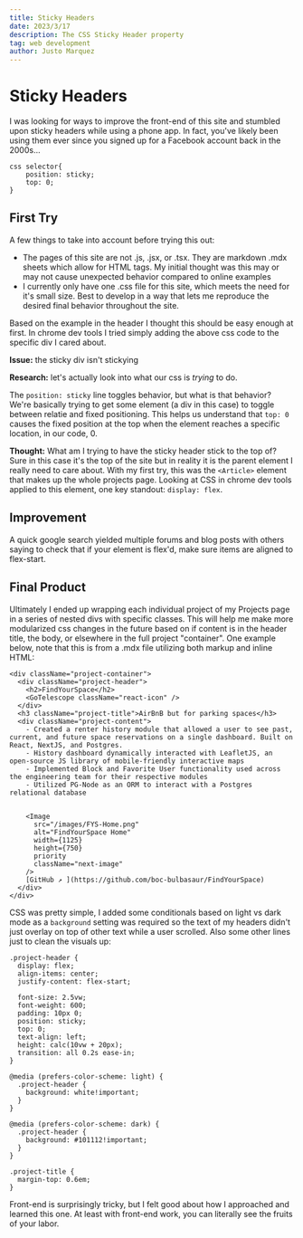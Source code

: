 ```yaml
---
title: Sticky Headers
date: 2023/3/17
description: The CSS Sticky Header property
tag: web development
author: Justo Marquez
---
```



# Sticky Headers

I was looking for ways to improve the front-end of this site and stumbled upon sticky headers while using a phone app. In fact, you've likely been using them ever since you signed up for a Facebook account back in the 2000s...


```
css selector{
    position: sticky;
    top: 0;
}
```

## First Try
A few things to take into account before trying this out:
- The pages of this site are not .js, .jsx, or .tsx. They are markdown .mdx sheets which allow for HTML tags. My initial thought was this may or may not cause unexpected behavior compared to online examples
- I currently only have one .css file for this site, which meets the need for it's small size. Best to develop in a way that lets me reproduce the desired final behavior throughout the site.

Based on the example in the header I thought this should be easy enough at first. In chrome dev tools I tried simply adding the above css code to the specific div I cared about.

**Issue:** the sticky div isn't stickying

**Research:** let's actually look into what our css is _trying_ to do.

The `position: sticky` line toggles behavior, but what is that behavior? We're basically trying to get some element (a div in this case) to toggle between relatie and fixed positioning. This helps us understand that `top: 0` causes the fixed position at the top when the element reaches a specific location, in our code, 0.


**Thought:** What am I trying to have the sticky header stick to the top of? Sure in this case it's the top of the site but in reality it is the parent element I really need to care about. With my first try, this was the `<Article>` element that makes up the whole projects page. Looking at CSS in chrome dev tools applied to this element, one key standout: `display: flex`.

## Improvement
A quick google search yielded multiple forums and blog posts with others saying to check that if your element is flex'd, make sure items are aligned to flex-start.

## Final Product
Ultimately I ended up wrapping each individual project of my Projects page in a series of nested divs with specific classes. This will help me make more modularized css changes in the future based on if content is in the header title, the body, or elsewhere in the full project "container". One example below, note that this is from a .mdx file utilizing both markup and inline HTML:
```
<div className="project-container">
  <div className="project-header">
    <h2>FindYourSpace</h2>
    <GoTelescope className="react-icon" />
  </div>
  <h3 className="project-title">AirBnB but for parking spaces</h3>
  <div className="project-content">
    - Created a renter history module that allowed a user to see past, current, and future space reservations on a single dashboard. Built on React, NextJS, and Postgres.
    - History dashboard dynamically interacted with LeafletJS, an open-source JS library of mobile-friendly interactive maps
    - Implemented Block and Favorite User functionality used across the engineering team for their respective modules
    - Utilized PG-Node as an ORM to interact with a Postgres relational database


    <Image
      src="/images/FYS-Home.png"
      alt="FindYourSpace Home"
      width={1125}
      height={750}
      priority
      className="next-image"
    />
    [GitHub ↗ ](https://github.com/boc-bulbasaur/FindYourSpace)
  </div>
</div>
```

CSS was pretty simple, I added some conditionals based on light vs dark mode as a `background` setting was required so the text of my headers didn't just overlay on top of other text while a user scrolled. Also some other lines just to clean the visuals up:
```
.project-header {
  display: flex;
  align-items: center;
  justify-content: flex-start;
  
  font-size: 2.5vw;
  font-weight: 600;
  padding: 10px 0;
  position: sticky;
  top: 0;
  text-align: left;
  height: calc(10vw + 20px);
  transition: all 0.2s ease-in;
}

@media (prefers-color-scheme: light) {
  .project-header {
    background: white!important;
  }
}

@media (prefers-color-scheme: dark) {
  .project-header {
    background: #101112!important;
  }
}

.project-title {
  margin-top: 0.6em;
}
```

Front-end is surprisingly tricky, but I felt good about how I approached and learned this one. At least with front-end work, you can literally see the fruits of your labor. <BsEyeglasses />